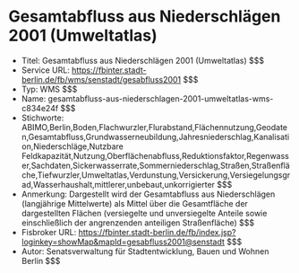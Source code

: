 # Gesamtabfluss aus Niederschlägen 2001 (Umweltatlas)
- Titel: Gesamtabfluss aus Niederschlägen 2001 (Umweltatlas) $$$
- Service URL: https://fbinter.stadt-berlin.de/fb/wms/senstadt/gesabfluss2001 $$$
- Typ: WMS $$$
- Name: gesamtabfluss-aus-niederschlagen-2001-umweltatlas-wms-c834e24f $$$
- Stichworte: ABIMO,Berlin,Boden,Flachwurzler,Flurabstand,Flächennutzung,Geodaten,Gesamtabfluss,Grundwasserneubildung,Jahresniederschlag,Kanalisation,Niederschläge,Nutzbare Feldkapazität,Nutzung,Oberflächenabfluss,Reduktionsfaktor,Regenwasser,Sachdaten,Sickerwasserrate,Sommerniederschlag,Straßen,Straßenfläche,Tiefwurzler,Umweltatlas,Verdunstung,Versickerung,Versiegelungsgrad,Wasserhaushalt,mittlerer,unbebaut,unkorrigierter $$$
- Anmerkung: Dargestellt wird der Gesamtabfluss aus Niederschlägen (langjährige Mittelwerte) als Mittel über die Gesamtfläche der dargestellten Flächen (versiegelte und unversiegelte Anteile sowie einschließlich der angrenzenden anteiligen Straßenfläche) $$$
- Fisbroker URL: https://fbinter.stadt-berlin.de/fb/index.jsp?loginkey=showMap&mapId=gesabfluss2001@senstadt $$$
- Autor: Senatsverwaltung für Stadtentwicklung, Bauen und Wohnen Berlin $$$

